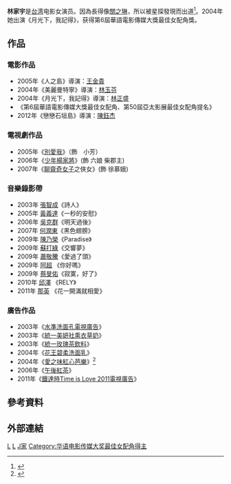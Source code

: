 {{藝人
| 姓名 = 林家宇
| 類型 = 女演員
| 圖片 = <!-- Use only free-licenced images which meet WP:NFCC -->Replace this image female.svg
| 圖片尺寸 =
| 圖片簡介 =
| 羅馬拼音 = Lin Chia-Yu
| 英文名 = 
| 綽號 =
| 國籍 = {{ROC}}
| 出生日期 = {{birth_date_and_age|1986|1|1}}
| 出生地點 = {{TWN}}[[花蓮縣|花蓮]]
| 職業 = [[演員|演員]]
| 語言 = [[國語|國語]]、[[英語|英語]]、[[台語|台語]]
| 母校 = 花連海星高中美工科<br>上海戲劇學院
| 宗教信仰 = 
| 配偶 = 已婚
| 出身地 = 
| 獎項 = 第6屆[[華語電影傳媒大獎|華語電影傳媒大獎]]最佳女配角《月光下，我記得》
| 出道日期 = 
| 代表作 = 
| 活躍年代 = 
| 唱片公司 = 
| 經紀公司 = 
| 網站 = 
| IMDb = 1839963
}}

'''林家宇'''{{BD|1986年|1月1日}}是[[台湾|台湾]]电影女演员。因為長得像[[關之琳|關之琳]]，所以被星探發現而出道<ref>{{Cite web |url=http://news.cts.com.tw/cts/general/200505/200505140176469.html |title=關之琳明星臉 躍螢幕拍廣告 |access-date=2016-12-08 |archive-date=2019-06-13 |archive-url=https://web.archive.org/web/20190613191223/http://news.cts.com.tw/cts/general/200505/200505140176469.html |dead-url=no }}</ref>。2004年她出演《月光下，我記得》，获得第6屆華語電影傳媒大獎最佳女配角獎。

==作品==
=== 電影作品 ===
* 2005年《人之島》導演：[[王金貴|王金貴]]
* 2004年《美麗曼特寧》導演：[[林玉芬|林玉芬]]
* 2004年《月光下，我記得》導演：[[林正盛|林正盛]]
*《第6屆華語電影傳媒大獎最佳女配角、第50屆亞太影展最佳女配角提名》
* 2012年《戀戀石垣島》導演：[[陳鈺杰|陳鈺杰]]

=== 電視劇作品 ===
*2005年《[[別愛我|別愛我]]》（飾　小芳）
*2006年《[[少年楊家將|少年楊家將]]》(飾 六娘 柴郡主)
*2007年《[[聊齋奇女子|聊齋奇女子]]之俠女》(飾 徐慕娥)

=== 音樂錄影帶 ===
*2003年 [[張智成|張智成]]《詩人》
*2005年 [[黃義達|黃義達]]《一秒的安慰》 
*2006年 [[吳克群|吳克群]]《明天過後》
*2007年 [[何潤東|何潤東]]《黑色翅膀》
*2009年 [[陳乃榮|陳乃榮]]《Paradise》 
*2009年 [[蘇打綠|蘇打綠]]《交響夢》
*2009年 [[蕭敬騰|蕭敬騰]]《愛過了頭》
*2009年 [[阿超|阿超]]   《你好嗎》 
*2009年 [[蔡旻佑|蔡旻佑]]《寂寞，好了》
*2010年 [[邱澤|邱澤]]   《RELY》
*2011年 [[那英|那英]]   《花一開滿就相愛》

=== 廣告作品 ===
*2003年《[[水準洗面孔電視廣告|水準洗面孔電視廣告]]》 
*2003年《[[統一美妍社熏衣草奶|統一美妍社熏衣草奶]]》 
*2003年《[[統一玫瑰茶飲料|統一玫瑰茶飲料]]》
*2004年《[[花王碧柔洗面乳|花王碧柔洗面乳]]》 
*2004年《[[愛之味紅心芭樂|愛之味紅心芭樂]]》<ref>{{Cite web |url=http://www.youtube.com/watch?v=FVbiNuEO-H4 |title=愛之味紅芭樂 芭樂變心篇 |access-date=2016-12-08 |archive-date=2017-03-05 |archive-url=https://web.archive.org/web/20170305215827/https://www.youtube.com/watch?v=FVbiNuEO-H4 |dead-url=no }}</ref>
*2006年《[[午後紅茶|午後紅茶]]》
*2011年《[[鐵達時Time_is_Love_2011電視廣告|鐵達時Time is Love 2011電視廣告]]》

== 參考資料 ==
{{reflist}} 

==外部連結==

{{华语电影传媒大奖最佳女配角|第6屆}}

[[Category:台灣電视女演員|L]]
[[Category:台灣電影女演員|L]]
[[Category:林姓|J家]]
[[Category:华语电影传媒大奖最佳女配角得主|Category:华语电影传媒大奖最佳女配角得主]]
